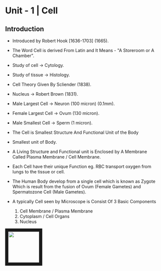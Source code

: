 # Unit - 1 | Cell

## Introduction
- Introduced by Robert Hook [1636-1703] (1665).
- The Word Cell is derived From Latin and It Means - "A Storeroom or A Chamber".
- Study of cell -> Cytology.
- Study of tissue -> Histology.
- Cell Theory Given By Scliender (1838).
- Nucleus -> Robert Brown (1831).
- Male Largest Cell -> Neuron (100 micron) (0.1mm).
- Female Largest Cell -> Ovum (130 micron).
- Male Smallest Cell -> Sperm (1 micron).

- The Cell is Smallest Structure And Functional Unit of the Body 
- Smallest unit of Body.
- A Living Structure and Functional unit is Enclosed by A Membrane Called Plasma Membrane / Cell Membrane.
- Each Cell have their unique Function eg. RBC transport oxygen from lungs to the tissue or cell.
- The Human Body develop from a single cell which is known as Zygote Which is result from the fusion of Ovum (Female Gametes) and Spermatozone Cell (Male Gametes).
- A typically Cell seen by Microscope is Consist Of 3 Basic Components 
  1. Cell Membrane / Plasma Membrane 
  2. Cytoplasm / Cell Organs
  3. Nucleus
  
  <p align="center">
<img src="https://res.cloudinary.com/dtloa1xx4/image/upload/v1682143774/Nursing/DocScanner_Apr_22_2023_11-37_AM_m5hrgi.jpg" width="100" height="100" border="10"/>
</p>